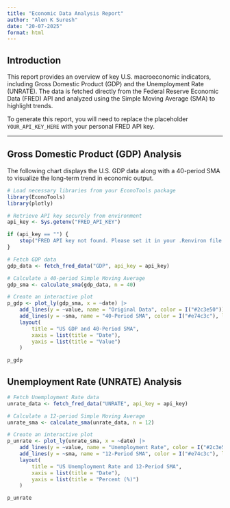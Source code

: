 ```yaml
---
title: "Economic Data Analysis Report"
author: "Alen K Suresh"
date: "20-07-2025"
format: html
---
```


## Introduction

This report provides an overview of key U.S. macroeconomic indicators, including Gross Domestic Product (GDP) and the Unemployment Rate (UNRATE). The data is fetched directly from the Federal Reserve Economic Data (FRED) API and analyzed using the Simple Moving Average (SMA) to highlight trends.

To generate this report, you will need to replace the placeholder `YOUR_API_KEY_HERE` with your personal FRED API key.

***

## Gross Domestic Product (GDP) Analysis

The following chart displays the U.S. GDP data along with a 40-period SMA to visualize the long-term trend in economic output.

```r
# Load necessary libraries from your EconoTools package
library(EconoTools)
library(plotly)

# Retrieve API key securely from environment
api_key <- Sys.getenv("FRED_API_KEY")

if (api_key == "") {
    stop("FRED API key not found. Please set it in your .Renviron file as FRED_API_KEY.")
}

# Fetch GDP data
gdp_data <- fetch_fred_data("GDP", api_key = api_key)

# Calculate a 40-period Simple Moving Average
gdp_sma <- calculate_sma(gdp_data, n = 40)

# Create an interactive plot
p_gdp <- plot_ly(gdp_sma, x = ~date) |>
    add_lines(y = ~value, name = "Original Data", color = I("#2c3e50")) |>
    add_lines(y = ~sma, name = "40-Period SMA", color = I("#e74c3c"), line = list(width = 1)) |>
    layout(
        title = "US GDP and 40-Period SMA",
        xaxis = list(title = "Date"),
        yaxis = list(title = "Value")
    )

p_gdp
```

## Unemployment Rate (UNRATE) Analysis

```r
# Fetch Unemployment Rate data
unrate_data <- fetch_fred_data("UNRATE", api_key = api_key)

# Calculate a 12-period Simple Moving Average
unrate_sma <- calculate_sma(unrate_data, n = 12)

# Create an interactive plot
p_unrate <- plot_ly(unrate_sma, x = ~date) |>
    add_lines(y = ~value, name = "Unemployment Rate", color = I("#2c3e50")) |>
    add_lines(y = ~sma, name = "12-Period SMA", color = I("#e74c3c"), line = list(width = 1)) |>
    layout(
        title = "US Unemployment Rate and 12-Period SMA",
        xaxis = list(title = "Date"),
        yaxis = list(title = "Percent (%)")
    )

p_unrate
```